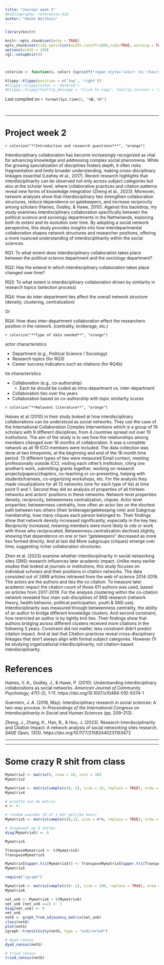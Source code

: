 ```yaml
---
title: "Journal week 2"
#bibliography: references.bib
author: "Hanne Wolthuis"
---
```




```r
library(knitr)

knitr::opts_chunk$set(echo = TRUE)
opts_chunk$set(tidy.opts=list(width.cutoff=100),tidy=TRUE, warning = FALSE, message = FALSE,comment = "#>", cache=TRUE, class.source=c("test"), class.output=c("test2"))
options(width = 100)
rgl::setupKnitr()



colorize <- function(x, color) {sprintf("<span style='color: %s;'>%s</span>", color, x) }

```

```r
klippy::klippy(position = c('top', 'right'))
#klippy::klippy(color = 'darkred')
#klippy::klippy(tooltip_message = 'Click to copy', tooltip_success = 'Done')
```

Last compiled on `r format(Sys.time(), '%B, %Y')`

<br>

  
----

# Project week 2
  

`r colorize("**Introduction and research questions?**", "orange")`

Interdisciplinary collaboration has become increasingly recognized as vital for advancing knowledge and addressing complex social phenomena. While the growing specialization of disciplines fosters depth, it often risks fragmentation and limits broader understanding, making cross-disciplinary linkages essential (Leahey et al., 2017). Recent research highlights that interdisciplinarity can be observed not only across subject categories but also at the scholar level, where collaborative practices and citation patterns reveal new forms of knowledge integration (Zheng et al., 2023). Moreover, network analyses show that interdisciplinary ties strengthen collaboration structures, reduce dependence on gatekeepers, and increase reciprocity among scholars (Haines, Godley, & Hawe, 2010). Against this backdrop, my study examines interdisciplinary collaboration specifically between the political science and sociology departments in the Netherlands, exploring both its extent and its evolution over time. By adopting a social network perspective, this study provides insights into how interdepartmental collaboration shapes network structures and researcher positions, offering a more nuanced understanding of interdisciplinarity within the social sciences.

RQ1: To what extent does interdisciplinary collaboration takes place between the political science department and the sociology department?

RQ2: Has the extend in which interdisciplinary collaboration takes place changed over time?

RQ3: To what extent is interdisciplinary collaboration driven by similarity in research topics (selection process)

RQ4: How do inter-department ties affect the overall network structure (density, clustering, centralization)

Or 

RQ4: How does inter-department collaboration effect the researchers position in the network. (centrality, brokerage, etc.)


`r colorize("**Type of data needed**", "orange")`

actor characteristics 

- Department (e.g., Political Science / Sociology)  
- Research topics (for RQ3)  
- Career success indicators such as citations (for RQ4b)  

tie characteristics 

- Collaboration (e.g., co-authorship)  
  - Each tie should be coded as intra-department vs. inter-department  
- Collaboration ties over the years  
- Collaboration based on co-authorship with topic similarity scores  


`r colorize("**Relavent literature**", "orange")`

Haines et at (2010) in their study looked at how interdisciplinary collaborations can be understood as social networks. They use the case of the International Collaboration Complex Interventions which is a group of 19 scholars with 9 different disciplines, from 4 countries spread out over 10 institutions. The aim of the study is to see how the relationships among members changed over 18 months of collaboration. It was a complete network as all 19 ICCI members were included. The data collection was done at two timepoints, at the beginning and end of the 18 month time period. 13 different types of ties were measured  Email contact, meeting professionally outside ICCI, visiting each other’s institution, citing one another’s work, submitting grants together, working on research projects/papers/chapters, co-teaching or co-presenting, helping with students/trainees, co-organizing workshops, etc. For the analysis they made visualizations for all 13 networks (one for each type of tie) at time point 0 and 1. Second they did an analysis of properties of all thirteen networks and actors' positions in these networks. Network level properties: density, reciprocity, betweenness centralization, cliques. Actor level properties: betweenness centrality, how often an actor lies on the shortest path between two others (their brokerage/gatekeeping role) and Subgroup membership, how many cliques each person belonged to. 
Their findings show that network density increased significantly, especially in the key ties. Reciprocity increased, meaning members were more likely to cite or work with those who reciprocated. Betweenness centralization declined slightly, showing that dependence on one or two “gatekeepers” decreased as more ties formed directly. And at last did More subgroups (cliques) emerge over time, suggesting richer collaboration structures.

Zhen et al. (2023) examine whether interdisciplinarity in social networking sites (SNS) research influences later academic impact. Unlike many earlier studies that looked at journals or institutions, this study focuses on individual scholars and their positions in citation networks. 
The data consisted out of 2489 articles retrieved from the web of science 2014-2016. The actors are the authors and ties the co citation. To measure  later academic impact the citation count of those 611 authors was used, based on articles from 2017-2019.
For the analysis clustering within the co-citation network revealed four main sub-disciplines of SNS research (network theory, health behavior, political participation, youth & SNS use). Interdisciplinarity was measured through betweenness centrality, the ability of an author to bridge different knowledge clusters. And second constraint, how restricted an author is by tightly knit ties. 
Their findings show that authors bridging across different clusters received more citations in the following 3 years. Constraint did not matter, less constraint didn’t predict citation impact. And at last that Citation practices reveal cross-disciplinary linkages that don’t always align with formal subject categories. However I’ll be studying organizational interdisciplinarity, not citation-based interdisciplinarity.


# References


Haines, V. A., Godley, J., & Hawe, P. (2010). Understanding interdisciplinary collaborations as social networks. *American Journal of Community Psychology, 47*(1–2), 1–11. https://doi.org/10.1007/s10464-010-9374-1

Guerreiro, J. A. (2016, May). Interdisciplinary research in social sciences: A two-way process. In *Proceedings of the International Congress on Interdisciplinarity in Social and Human Sciences* (pp. 209–213).

Zheng, J., Zhang, K., Han, B., & Hou, J. (2023). Research Interdisciplinarity and Citation Impact: A network analysis of social networking sites research. *SAGE Open, 13*(3). https://doi.org/10.1177/21582440231193472


---- 

----
# Some crazy R shit from class

```r
Mymatrix2 <- matrix(0, nrow = 10, ncol = 10)
Mymatrix2
```

```r
Mymatrix4 <- matrix(sample(c(0, 1), size = 16, replace = TRUE), nrow = 4, ncol = 4)
Mymatrix4
```

```r
# grootte van de matrix
n <- 4  

# random waarden (0 of 1 met gelijke kans)
Mymatrix5 <- matrix(sample(c(0,1), size = n*n, replace = TRUE), nrow = n, ncol = n)

# diagonaal op 0 zetten
diag(Mymatrix5) <- 0  

Mymatrix5
```

```r
TransposeMymatrix5 <- t(Mymatrix5)
TransposeMymatrix5
```

```r

Mymatrix5[upper.tri(Mymatrix5)] <- TransposeMymatrix5[upper.tri(TransposeMymatrix5)]
Mymatrix5

``` 

```r
require("igraph")

Mymatrix6 <- matrix(sample(c(0: 1), size = 100, replace = TRUE), nrow = 10, ncol = 10)
Mymatrix6

net_un6 <- Mymatrix6 + t(Mymatrix6)
net_un6 [net_un6 ==2] <- 1
diag(net_un6) <- 0
net_un6
netG <- graph_from_adjacency_matrix(net_un6)
class(netG)
plot(netG)
igraph::transitivity(netG, type = "undirected")

```

```r
# dyad census
dyad_census(netG)
```

```r
# tryad census 
triad_census(netG)
```


